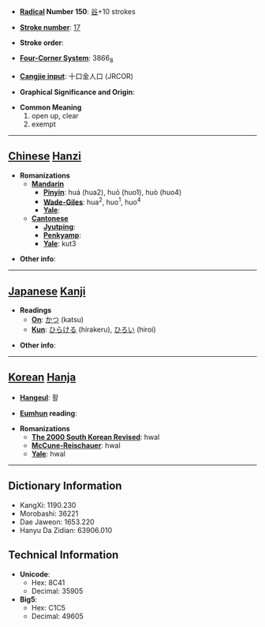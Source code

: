 * '''[[Wiktionary:Chinese radical index| Radical]] Number 150''': [[Wiktionary:Chinese radical index 谷|谷]]+10 strokes

* '''[[Wiktionary:Chinese total strokes index|Stroke number]]''': [[Wiktionary:Chinese total strokes index 17|17]]

* '''Stroke order''': 

* '''[[Wiktionary:Chinese four corner index|Four-Corner System]]''': 3866<sub>8</sub>

* '''[[Wiktionary:Chinese Cangjie index|Cangjie input]]''': 十口金人口 (JRCOR)

* '''Graphical Significance and Origin''': 

* '''Common Meaning'''
*#open up, clear
*# exempt


----

== [[Chinese]] [[Hanzi]] ==

* '''Romanizations'''
** '''[[Mandarin]]'''
*** '''[[Pinyin]]''': huá (hua2), huō (huo1), huò (huo4)
*** '''[[Wade-Giles]]''': hua<sup>2</sup>, huo<sup>1</sup>, huo<sup>4</sup>
*** '''[[Yale]]''': 
** '''[[Cantonese]]'''
*** '''[[Jyutping]]''':
*** '''[[Penkyamp]]''': 
*** '''[[Yale]]''': kut3

* '''Other info''': 

----

== [[Japanese]] [[Kanji]] ==

* '''Readings'''
** '''[[On]]''': [[かつ]] (katsu)
** '''[[Kun]]''': [[ひらける]] (hirakeru), [[ひろい]] (hiroi)

* '''Other info''':  

----

== [[Korean]] [[Hanja]] ==

* '''[[Hangeul]]''': 활

* '''[[Eumhun]] reading''': 

* '''Romanizations'''
** '''[[The 2000 South Korean Revised Romanization|The 2000 South Korean Revised]]''': hwal
** '''[[McCune-Reischauer]]''': hwal
** '''[[Yale]]''': hwal

----

== Dictionary Information ==

* KangXi: 1190.230
* Morobashi: 36221
* Dae Jaweon: 1653.220
* Hanyu Da Zidian: 63906.010

== Technical Information ==

* '''Unicode''':
** Hex: 8C41
** Decimal: 35905
* '''Big5''':
** Hex: C1C5
** Decimal: 49605